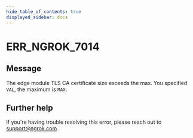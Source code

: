 ```yaml
---
hide_table_of_contents: true
displayed_sidebar: docs
---
```



# ERR_NGROK_7014

## Message

The edge module TLS CA certificate size exceeds the max. You specified `VAL`, the maximum is `MAX`.

<ErrorDetails error="err_ngrok_7014" />

## Further help

If you're having trouble resolving this error, please reach out to [support@ngrok.com](mailto:support@ngrok.com?subject=Help%20with%20ERR_NGROK_7014).
